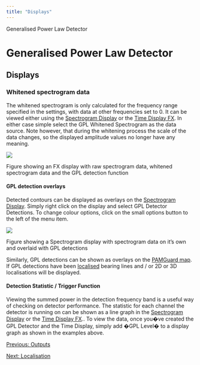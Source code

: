 ```yaml
---
title: "Displays"
---
```

 Generalised Power Law Detector  

Generalised Power Law Detector
==============================

Displays
--------

### Whitened spectrogram data

The whitened spectrogram is only calculated for the frequency range specified in the settings, with data at other frequencies set to 0. It can be viewed either using the [Spectrogram Display](../../../displays/spectrogramDisplayHelp/docs/UserDisplay_Spectrogram.html) or the [Time Display FX](../../../displays/timedisplayfx/docs/timedisplayfx.html). In either case simple select the GPL Whitened Spectrogram as the data source. Note however, that during the whitening process the scale of the data changes, so the displayed amplitude values no longer have any meaning.

![](images/fxdisplay.png)  

Figure showing an FX display with raw spectrogram data, whitened spectrogram data and the GPL detection function

#### GPL detection overlays

Detected contours can be displayed as overlays on the [Spectrogram Display](../../../displays/spectrogramDisplayHelp/docs/UserDisplay_Spectrogram.html). Simply right click on the display and select GPL Detector Detections. To change colour options, click on the small options button to the left of the menu item.

![](images/specdisplay.png)  

Figure showing a Spectrogram display with spectrogram data on it's own and overlaid with GPL detections

Similarly, GPL detections can be shown as overlays on the [PAMGuard map](../../../mapping/mapHelp/docs/mapDisplay.html). If GPL detections have been [localised](localisation.html) bearing lines and / or 2D or 3D localisations will be displayed.

#### Detection Statistic / Trigger Function

Viewing the summed power in the detection frequency band is a useful way of checking on detector performance. The statistic for each channel the detector is running on can be shown as a line graph in the [Spectrogram Display](../../../displays/spectrogramDisplayHelp/docs/UserDisplay_Spectrogram.html) or the [Time Display FX](../../../displays/timedisplayfx/docs/timedisplayfx.html).. To view the data, once you�ve created the GPL Detector and the Time Display, simply add �GPL Level� to a display graph as shown in the examples above.

[Previous: Outputs](gploutputs.html)

[Next: Localisation](localisation.html)